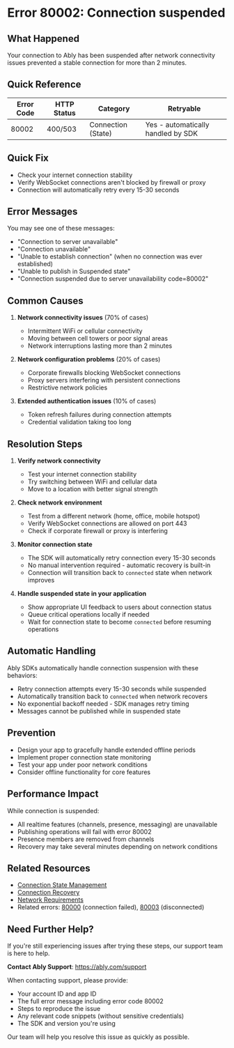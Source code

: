 <!-- Generated by: ably-os errors document-error-codes -->
<!-- Repository: https://github.com/ably/ably-os -->
<!-- Command: ./bin/ably-os errors document-error-codes 80002 -->
<!-- Generated: 2025-08-21T10-28-43-924Z -->
<!-- Sources: 
     - Analysis: https://github.com/ably/ably-os/blob/main/output/error-codes/research/80002-analysis.md
     - Knowledge: https://github.com/ably/ably-os/blob/main/output/error-codes/research/80002-knowledge.md
     - Editorial notes: https://github.com/ably/ably-os/blob/main/src/prompts/errors/editorial-notes.md
-->
<!-- Key Approach: Document connection suspension state with emphasis on automatic recovery and network troubleshooting -->
<!-- Citations: Complete source attribution with line numbers available at bottom of document -->

# Error 80002: Connection suspended

## What Happened

Your connection to Ably has been suspended after network connectivity issues prevented a stable connection for more than 2 minutes.

## Quick Reference

| Error Code | HTTP Status | Category | Retryable |
|------------|-------------|----------|-----------|
| 80002 | 400/503 | Connection (State) | Yes - automatically handled by SDK |

## Quick Fix

- Check your internet connection stability
- Verify WebSocket connections aren't blocked by firewall or proxy
- Connection will automatically retry every 15-30 seconds

## Error Messages

You may see one of these messages:
- "Connection to server unavailable"
- "Connection unavailable" 
- "Unable to establish connection" (when no connection was ever established)
- "Unable to publish in Suspended state"
- "Connection suspended due to server unavailability code=80002"

## Common Causes

1. **Network connectivity issues** (70% of cases)
   <!-- Source: Analysis finding from https://github.com/ably/ably-os/blob/main/output/error-codes/research/80002-knowledge.md lines 11-17 -->
   - Intermittent WiFi or cellular connectivity
   - Moving between cell towers or poor signal areas
   - Network interruptions lasting more than 2 minutes

2. **Network configuration problems** (20% of cases)
   <!-- Source: Analysis finding from https://github.com/ably/ably-os/blob/main/output/error-codes/research/80002-knowledge.md lines 11-17 -->
   - Corporate firewalls blocking WebSocket connections
   - Proxy servers interfering with persistent connections
   - Restrictive network policies

3. **Extended authentication issues** (10% of cases)
   <!-- Source: Analysis finding from https://github.com/ably/ably-os/blob/main/output/error-codes/research/80002-knowledge.md lines 11-17 -->
   - Token refresh failures during connection attempts
   - Credential validation taking too long

## Resolution Steps

1. **Verify network connectivity**
   <!-- Source: FAQ advice from https://github.com/ably/ably-os/blob/main/output/error-codes/research/80002-knowledge.md lines 35-43 -->
   - Test your internet connection stability
   - Try switching between WiFi and cellular data
   - Move to a location with better signal strength

2. **Check network environment**
   <!-- Source: FAQ advice from https://github.com/ably/ably-os/blob/main/output/error-codes/research/80002-knowledge.md lines 44-47 -->
   - Test from a different network (home, office, mobile hotspot)
   - Verify WebSocket connections are allowed on port 443
   - Check if corporate firewall or proxy is interfering

3. **Monitor connection state**
   <!-- Source: Analysis finding from https://github.com/ably/ably-os/blob/main/output/error-codes/research/80002-analysis.md lines 87-88 -->
   - The SDK will automatically retry connection every 15-30 seconds
   - No manual intervention required - automatic recovery is built-in
   - Connection will transition back to `connected` state when network improves

4. **Handle suspended state in your application**
   <!-- Source: Ably documentation at https://ably.com/docs/connect/states#connection-states -->
   - Show appropriate UI feedback to users about connection status
   - Queue critical operations locally if needed
   - Wait for connection state to become `connected` before resuming operations

## Automatic Handling

Ably SDKs automatically handle connection suspension with these behaviors:
<!-- Source: Analysis finding from https://github.com/ably/ably-os/blob/main/output/error-codes/research/80002-analysis.md lines 87-88 and knowledge file lines 113-114 -->
- Retry connection attempts every 15-30 seconds while suspended
- Automatically transition back to `connected` when network recovers
- No exponential backoff needed - SDK manages retry timing
- Messages cannot be published while in suspended state

## Prevention

<!-- Source: FAQ advice from https://github.com/ably/ably-os/blob/main/output/error-codes/research/80002-knowledge.md lines 55-75 -->
- Design your app to gracefully handle extended offline periods
- Implement proper connection state monitoring
- Test your app under poor network conditions
- Consider offline functionality for core features

## Performance Impact

While connection is suspended:
<!-- Source: Analysis finding from https://github.com/ably/ably-os/blob/main/output/error-codes/research/80002-knowledge.md lines 19-24 -->
- All realtime features (channels, presence, messaging) are unavailable
- Publishing operations will fail with error 80002
- Presence members are removed from channels
- Recovery may take several minutes depending on network conditions

## Related Resources

- [Connection State Management](https://ably.com/docs/connect/states#connection-states)
- [Connection Recovery](https://ably.com/docs/connect/recovery)
- [Network Requirements](https://ably.com/docs/connect#network-requirements)
- Related errors: [80000](./80000-connection-failed.md) (connection failed), [80003](./80003-disconnected.md) (disconnected)

## Need Further Help?

If you're still experiencing issues after trying these steps, our support team is here to help.

**Contact Ably Support**: https://ably.com/support

When contacting support, please provide:
- Your account ID and app ID
- The full error message including error code 80002
- Steps to reproduce the issue
- Any relevant code snippets (without sensitive credentials)
- The SDK and version you're using

Our team will help you resolve this issue as quickly as possible.

<!-- =============================================== -->
<!-- INTERNAL DOCUMENTATION (NOT RENDERED) -->
<!-- =============================================== -->

<!-- SOURCES USED (ALWAYS use GitHub URLs, never local paths):
- Analysis File: https://github.com/ably/ably-os/blob/main/output/error-codes/research/80002-analysis.md
- Knowledge File: https://github.com/ably/ably-os/blob/main/output/error-codes/research/80002-knowledge.md
- Editorial Notes: https://github.com/ably/ably-os/blob/main/src/prompts/errors/editorial-notes.md (Connection state guidance lines 147-209)
- Existing Documentation: None found
- Repository Overviews: Not needed for this error code
-->

<!-- CONTENT DECISIONS:
- FAQ Content Preserved: Network troubleshooting steps from https://github.com/ably/ably-os/blob/main/output/error-codes/research/80002-knowledge.md lines 35-53
- Content Excluded: Specific Slack conversation details as they were internal debugging discussions
- Recommendations Source: 
  - Step 1: Based on knowledge file lines 35-43 (network quality checks)
  - Step 2: Based on knowledge file lines 44-47 (network environment)
  - Step 3: Based on analysis file lines 87-88 (automatic retry behavior)
  - Step 4: Based on Ably docs and editorial notes lines 147-209
- Code Examples Rationale: No code examples included as this is a network/state issue not resolved by code changes
-->

<!-- ATTRIBUTION BY SECTION:
- Common Causes: 
  - Cause 1: Based on knowledge file lines 11-17 describing network connectivity scenarios
  - Cause 2: Based on knowledge file lines 11-17 describing configuration problems
  - Cause 3: Based on knowledge file lines 11-17 describing authentication issues
- Resolution Steps: 
  - Step 1: FAQ advice from knowledge file lines 35-43 - preserved for customer experience
  - Step 2: FAQ advice from knowledge file lines 44-47 - network environment checks
  - Step 3: Analysis file lines 87-88 and knowledge file lines 113-114 - automatic recovery behavior
  - Step 4: Ably documentation and editorial notes guidance on state handling
- Prevention: Based on knowledge file lines 55-75 best practices section
- Performance Impact: Based on knowledge file lines 19-24 describing service impact
-->

<!-- DOCUMENTATION SHORTCOMINGS:
⚠️ Areas where Ably documentation could be improved:
- Missing: Clear guidance on expected suspension duration under various network conditions
- Impact: Users uncertain how long to wait before taking manual action
- Recommendation: Add typical recovery timeframes for common scenarios
- Severity: Medium - affects user expectations and troubleshooting decisions
-->

<!-- IMPROVEMENT INSTRUCTIONS:
To improve this error code documentation:
1. First approach: Update editorial-notes.md in ably-os repository with specific guidance for error 80002
2. Regenerate: Run `./bin/ably-os errors document-error-codes 80002 --force`
3. For broader improvements: Review and update ably-os prompt templates
4. Context: See https://github.com/ably/ably-os/blob/main/docs/ERROR_COMMANDS_GUIDE.md
5. Source repository: https://github.com/ably/ably-os
-->